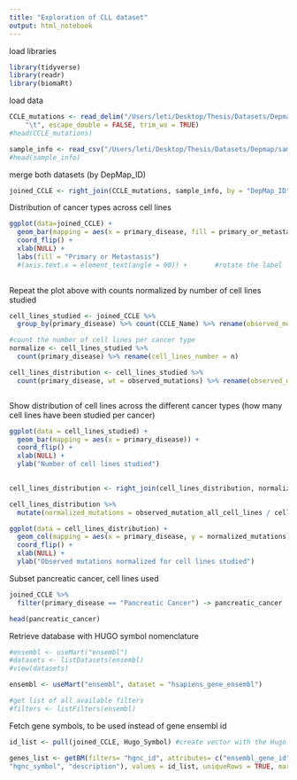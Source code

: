 ```yaml
---
title: "Exploration of CLL dataset"
output: html_notebook
---
```


load libraries
```r
library(tidyverse)
library(readr)
library(biomaRt)
```

load data
```r
CCLE_mutations <- read_delim("/Users/leti/Desktop/Thesis/Datasets/Depmap/CCLE_mutations.csv", 
    "\t", escape_double = FALSE, trim_ws = TRUE)
#head(CCLE_mutations)

sample_info <- read_csv("/Users/leti/Desktop/Thesis/Datasets/Depmap/sample_info.csv")
#head(sample_info)
```

merge both datasets (by DepMap_ID)
```r
joined_CCLE <- right_join(CCLE_mutations, sample_info, by = "DepMap_ID", copy = TRUE, suffix = c(".CCL", ".info"))
```

Distribution of cancer types across cell lines
```r
ggplot(data=joined_CCLE) +
  geom_bar(mapping = aes(x = primary_disease, fill = primary_or_metastasis)) +
  coord_flip() + 
  xlab(NULL) + 
  labs(fill = "Primary or Metastasis")
  #(axis.text.x = element_text(angle = 90)) +       #rotate the label
 
```

Repeat the plot above with counts normalized by number of cell lines studied
```r
cell_lines_studied <- joined_CCLE %>% 
  group_by(primary_disease) %>% count(CCLE_Name) %>% rename(observed_mutations = n)

#count the number of cell lines per cancer type 
normalize <- cell_lines_studied %>% 
  count(primary_disease) %>% rename(cell_lines_number = n)

cell_lines_distribution <- cell_lines_studied %>% 
  count(primary_disease, wt = observed_mutations) %>% rename(observed_mutation_all_cell_lines = n) 



```

Show distribution of cell lines across the different cancer types (how many cell lines have been studied per cancer)
```r
ggplot(data = cell_lines_studied) +
  geom_bar(mapping = aes(x = primary_disease)) + 
  coord_flip() + 
  xlab(NULL) + 
  ylab("Number of cell lines studied") 
   
```


```r
cell_lines_distribution <- right_join(cell_lines_distribution, normalize, by = "primary_disease", copy = TRUE)

cell_lines_distribution %>% 
  mutate(normalized_mutations = observed_mutation_all_cell_lines / cell_lines_number) -> cell_lines_distribution

ggplot(data = cell_lines_distribution) +
  geom_col(mapping = aes(x = primary_disease, y = normalized_mutations)) + 
  coord_flip() + 
  xlab(NULL) + 
  ylab("Observed mutations normalized for cell lines studied")
```

Subset pancreatic cancer, cell lines used
```r

joined_CCLE %>% 
  filter(primary_disease == "Pancreatic Cancer") -> pancreatic_cancer

head(pancreatic_cancer)
```

Retrieve database with HUGO symbol nomenclature 
```r
#ensembl <- useMart("ensembl")
#datasets <- listDatasets(ensembl)
#view(datasets)

ensembl <- useMart("ensembl", dataset = "hsapiens_gene_ensembl") 

#get list of all available filters
#filters <- listFilters(ensembl) 

```


Fetch gene symbols, to be used instead of gene ensembl id
```r

id_list <- pull(joined_CCLE, Hugo_Symbol) #create vector with the Hugo Symbols that we want 

genes_list <- getBM(filters= "hgnc_id", attributes= c("ensembl_gene_id",
"hgnc_symbol", "description"), values = id_list, uniqueRows = TRUE, mart = useDataset("hsapiens_gene_ensembl", useMart("ensembl")))
```

